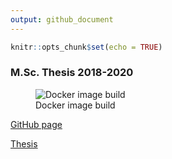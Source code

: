 ```yaml
---
output: github_document
---
```


```r
knitr::opts_chunk$set(echo = TRUE)
```

### M.Sc. Thesis 2018-2020

![Docker image build](https://github.com/VLucet/landchange-connectivity-monteregie/workflows/Build%20/%20Push%20Docker%20image/badge.svg)

[GitHub page](https://vlucet.github.io/landchange-connectivity-monteregie/)

[Thesis](https://github.com/VLucet/landchange-connectivity-monteregie/blob/master/thesis/build/thesis.pdf)
